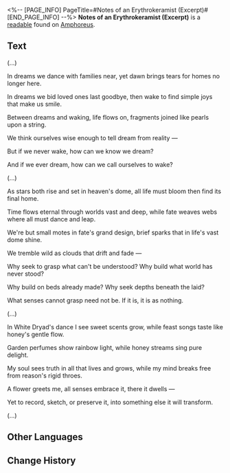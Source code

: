 <%-- [PAGE_INFO]
PageTitle=#Notes of an Erythrokeramist (Excerpt)#
[END_PAGE_INFO] --%>
{{Readable Infobox
|id           = 503
|partIds      = 190827
|title        = 
|image        = Item Notes of an Erythrokeramist (Excerpt).png
|world        = Amphoreus
|parts        = 1
|author       = <!--to be added-->
|description  = Personal notes from an erythrokeramist, recording daily thoughts and feelings in short poetic verses.
|part1        = Notes of an Erythrokeramist (Excerpt)
|source1      = {{cx|Source missing}}
|characters   = 
|factions     = 
}}
'''Notes of an Erythrokeramist (Excerpt)''' is a [[readable]] found on [[Amphoreus]].
<!--
==Location==
{{Map Embed|<map name>|<marker id>}}
-->
==Text==
(...)

In dreams we dance with families near, yet dawn brings tears for homes no longer here.

In dreams we bid loved ones last goodbye, then wake to find simple joys that make us smile.

Between dreams and waking, life flows on, fragments joined like pearls upon a string.

We think ourselves wise enough to tell dream from reality &mdash;

But if we never wake, how can we know we dream?

And if we ever dream, how can we call ourselves to wake?

(...)

As stars both rise and set in heaven's dome, all life must bloom then find its final home.

Time flows eternal through worlds vast and deep, while fate weaves webs where all must dance and leap.

We're but small motes in fate's grand design, brief sparks that in life's vast dome shine.

We tremble wild as clouds that drift and fade &mdash;

Why seek to grasp what can't be understood? Why build what world has never stood?

Why build on beds already made? Why seek depths beneath the laid?

What senses cannot grasp need not be. If it is, it is as nothing.

(...)

In White Dryad's dance I see sweet scents grow, while feast songs taste like honey's gentle flow.

Garden perfumes show rainbow light, while honey streams sing pure delight.

My soul sees truth in all that lives and grows, while my mind breaks free from reason's rigid throes.

A flower greets me, all senses embrace it, there it dwells &mdash;

Yet to record, sketch, or preserve it, into something else it will transform.

(...)

<!--
==Trivia==
* 
-->
==Other Languages==
{{Other Languages
|en   = Notes of an Erythrokeramist (Excerpt)
|zhs  = 一位赤陶学者的随笔（节选）
|zht  = 一位赤陶學者的隨筆（節選）
|ja   = ある赤陶学者のエッセイ（抜粋）
|ko   = 에리트로케라모스 학자의 수필(초록)
|es   = Notas de un experto en terracota (extracto)
|fr   = Notes d'un érudit de l'École érythrocéramiste (Extrait)
|ru   = Заметки учёного Школы красной глины (выдержка)
|th   = บันทึกของนักภาชนะจิต (บางส่วน)
|vi   = Tùy Bút Của Một Học Giả Gốm Đỏ (Đoạn Trích)
|de   = Betrachtungen eines Erythrokeramisten (Auszug)
|id   = Catatan Seorang Sarjana Terakota (Kutipan)
|pt   = Anotações de um Eritroqueramista (Trecho)
}}

==Change History==
{{Change History|3.1}}
